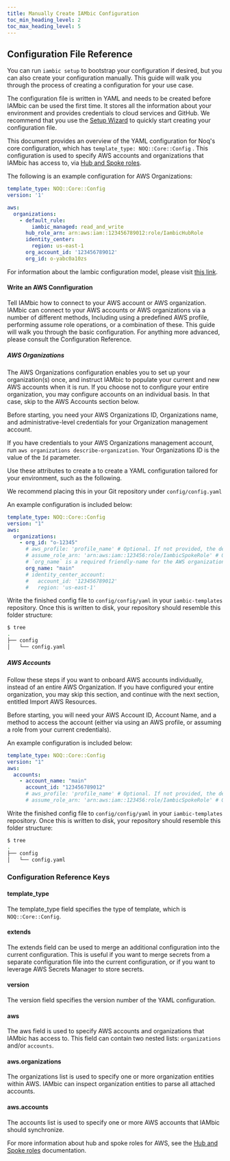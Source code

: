 ```yaml
---
title: Manually Create IAMbic Configuration
toc_min_heading_level: 2
toc_max_heading_level: 5
---
```


## Configuration File Reference

You can run `iambic setup` to bootstrap your configuration if desired, but you can also create
your configuration manually. This guide will walk you through the process of creating a configuration
for your use case.

The configuration file is written in YAML and needs to be created before IAMbic can be used the first time.
It stores all the information about your environment and provides credentials to cloud services and GitHub.
We recommend that you use the [Setup Wizard](configure_iambic_with_wizard) to quickly start
creating your configuration file.

This document provides an overview of the YAML configuration for Noq's core configuration,
which has `template_type: NOQ::Core::Config`
.
This configuration is used to specify AWS accounts and organizations that IAMbic has access to,
via [Hub and Spoke roles](/reference/aws_hub_and_spoke_roles).

The following is an example configuration for AWS Organizations:

```yaml
template_type: NOQ::Core::Config
version: '1'

aws:
  organizations:
    - default_rule:
        iambic_managed: read_and_write
      hub_role_arn: arn:aws:iam::123456789012:role/IambicHubRole
      identity_center:
        region: us-east-1
      org_account_id: '123456789012'
      org_id: o-yabc0a10zs
```

For information about the Iambic configuration model, please visit
[this link](https://github.com/noqdev/iambic/blob/main/iambic/config/dynamic_config.py#L96).

#### Write an AWS Connfiguration

Tell IAMbic how to connect to your AWS account or AWS organization. IAMbic can connect to your AWS accounts or AWS organizations via a number of different methods, Including using a predefined AWS profile, performing assume role operations, or a combination of these. This guide will walk you through the basic configuration. For anything more advanced, please consult the Configuration Reference. <!-- #TODO: Link needed -->

##### AWS Organizations

The AWS Organizations configuration enables you to set up your organization(s) once, and instruct IAMbic to populate your current and new AWS accounts
when it is run. If you choose not to configure your entire organization, you may configure accounts on an individual basis.
In that case, skip to the AWS Accounts section below.

Before starting, you need your AWS Organizations ID, Organizations name, and administrative-level credentials for your Organization management account.

If you have credentials to your AWS Organizations management account, run `aws organizations describe-organization`. Your Organizations ID is the value of the `Id` parameter.

Use these attributes to create a to create a YAML configuration tailored for your environment, such as the following.

We recommend placing this in your Git repository under `config/config.yaml`

An example configuration is included below:

```yaml
template_type: NOQ::Core::Config
version: "1"
aws:
  organizations:
    - org_id: "o-12345"
      # aws_profile: 'profile_name' # Optional. If not provided, the default profile will be used
      # assume_role_arn: 'arn:aws:iam::123456:role/IambicSpokeRole' # Optional. The role assumed using credentials provided by `aws_profile`
      # `org_name` is a required friendly-name for the AWS organization
      org_name: "main"
      # identity_center_account:
      #   account_id: '123456789012'
      #   region: 'us-east-1'
```

Write the finished config file to `config/config/yaml` in your `iambic-templates` repository. Once this is written to disk, your repository should resemble this folder structure:


```bash
$ tree
.
├── config
│   └── config.yaml
```

##### AWS Accounts

Follow these steps if you want to onboard AWS accounts individually, instead of an entire AWS Organization. If you have configured your entire organization, you may skip this section, and continue with the next section, entitled Import AWS Resources. <!-- #TODO Make this a link to that section. Also, above when we're giving the option of skipping the org setup to do indiviual accounts, that should link here. -->

Before starting, you will need your AWS Account ID, Account Name, and a method to access the account (either via using an AWS profile, or assuming a role from your current credentials).

An example configuration is included below:

```yaml
template_type: NOQ::Core::Config
version: "1"
aws:
  accounts:
    - account_name: "main"
      account_id: "123456789012"
      # aws_profile: 'profile_name' # Optional. If not provided, the default profile will be used. if the AWS_PROFILE environment variable is specified, it will be used.
      # assume_role_arn: 'arn:aws:iam::123456:role/IambicSpokeRole' # Optional. The role assumed using credentials provided by `aws_profile`
```

Write the finished config file to `config/config/yaml` in your `iambic-templates` repository. Once this is written to disk, your repository should resemble this folder structure:

```bash
$ tree
.
├── config
│   └── config.yaml
```

### Configuration Reference Keys

#### template_type
The template_type field specifies the type of template, which is `NOQ::Core::Config`.

#### extends
The extends field can be used to merge an additional configuration into the current configuration.
This is useful if you want to merge secrets from a separate configuration file into the current configuration,
or if you want to leverage AWS Secrets Manager to store secrets.

#### version
The version field specifies the version number of the YAML configuration.

#### aws
The aws field is used to specify AWS accounts and organizations that IAMbic has access to.
This field can contain two nested lists: `organizations` and/or `accounts`.

#### aws.organizations
The organizations list is used to specify one or more organization entities within AWS.
 IAMbic can inspect organization entities to parse all attached accounts.

#### aws.accounts
The accounts list is used to specify one or more AWS accounts that IAMbic should synchronize.




For more information about hub and spoke roles for AWS, see the [Hub and Spoke roles](/reference/aws_hub_and_spoke_roles) documentation.
